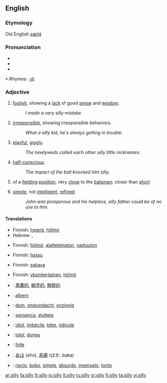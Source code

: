 ==English==

===Etymology===
Old English ''[[sæliġ]]''

===Pronunciation===
*{{SAMPA|/'/}}
*{{IPA|/'sIlI/}}
*{{audio|en-us-silly.ogg|Audio (US)}}

*:Rhymes: [[Rhymes:English:-ɪli|-ɪli]]

===Adjective===
{{en-adj|silli|er}}

# [[foolish]], showing a [[lack]] of good [[sense]] and [[wisdom]].
#:''I made a very silly mistake''.
# [[irresponsible]], showing irresponsible behaviors.
#:''What a silly kid, he's always getting in trouble''.
# [[playful]], [[giggly]].
#:''The newlyweds called each other silly little nicknames''.
# [[half-conscious]].
#:''The impact of the ball knocked him silly.''
# {{cricket}} of a [[fielding]] [[position]], very [[close]] to the [[batsman]]; closer than [[short]]
# {{pejorative}} [[simple]], not [[intelligent]], [[refined]].
#:''John was prosperous and his helpless, silly father could be of no use to him''.

====Translations====
{{trans-top|foolish, showing a lack of good sense and wisdom}}
*Finnish: [[typerä]], [[hölmö]]
*Hebrew: {{he-translation|מטופש|metupásh}} {{m}}, {{he-translation|טיפשי|tipshí}} {{m}}
{{trans-mid}}
{{trans-bottom}}

{{trans-top|irresponsible, showing irresponsible behaviors}}
*Finnish: [[hölmö]], [[ajattelematon]], [[vastuuton]]
{{trans-mid}}
{{trans-bottom}}

{{trans-top|playful, giggly}}
*Finnish: [[hassu]]
{{trans-mid}}
{{trans-bottom}}

{{trans-top|half-conscious}}
*Finnish: [[sekava]]
{{trans-mid}}
{{trans-bottom}}

{{trans-top|(cricket) of a fielding position, very close to the batsman; closer than short}}
{{trans-mid}}
{{trans-bottom}}

{{trans-top|(pejorative) simple, not intelligent, refined}}
*Finnish: [[yksinkertainen]], [[hölmö]]
{{trans-mid}}
{{trans-bottom}}

{{checktrans}}
{{trans-top|translations to be checked}}
*{{ttbc|Chinese}}: [[愚蠢的]], [[糊塗的]], [[無聊的]]
*{{ttbc|German}}: [[albern]]
*{{ttbc|Dutch}}: [[dom]], [[ondoordacht]], [[onzinnig]]
*{{ttbc|Esperanto}}: [[sensenca]], [[stulteta]]
*{{ttbc|French}}: [[idiot]], [[imbécile]], [[bête]], [[ridicule]]
*{{ttbc|Indonesian}}: [[tolol]], [[dungu]]
*{{ttbc|Interlingua}}: [[folle]]
*{{ttbc|Japanese}}: [[あほ]] (aho), [[馬鹿]] (ばか, baka)
*{{ttbc|Spanish}}: [[necio]], [[bobo]], [[simple]], [[absurdo]], [[insensato]], [[tonto]]
{{trans-bottom}}

<!--  "This part does not seem to make much sense. Other dictionaries do not seem to recognize the adverbial use of the word."

===Adverb===
{{en-adv|silli|er}}

# until the point of [[distraction]]
#: ''bored '''silly'''.'' very very very foolish

====Usage notes====
Often used [[sarcasm|sarcastically]], hereby creating an effect similar to [[very]].

====Translations====
{{trans-top|until the point of distraction}}
{{trans-mid}}
{{trans-bottom}} -->

[[ar:silly]]
[[fa:silly]]
[[fr:silly]]
[[io:silly]]
[[it:silly]]
[[ru:silly]]
[[sr:silly]]
[[fi:silly]]
[[ta:silly]]
[[vi:silly]]